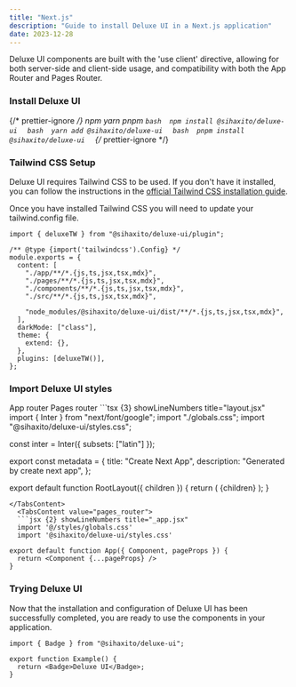 ```yaml
---
title: "Next.js"
description: "Guide to install Deluxe UI in a Next.js application"
date: 2023-12-28
---
```



Deluxe UI components are built with the 'use client' directive, allowing for both server-side and client-side usage, and compatibility with both the App Router and Pages Router.

<Steps>

### Install Deluxe UI

{/* prettier-ignore */}
<Tabs variant="underline" defaultValue="npm">
  <TabsList>
    <TabsTrigger value="npm">npm</TabsTrigger>
    <TabsTrigger value="yarn">yarn</TabsTrigger>
    <TabsTrigger value="pnpm">pnpm</TabsTrigger>
  </TabsList>
  <TabsContent value="npm">
    ```bash 
    npm install @sihaxito/deluxe-ui 
    ```
  </TabsContent>
  <TabsContent value="yarn">
    ```bash 
    yarn add @sihaxito/deluxe-ui 
    ```
  </TabsContent>
  <TabsContent value="pnpm">
    ```bash 
    pnpm install @sihaxito/deluxe-ui 
    ```
  </TabsContent>
</Tabs>
{/* prettier-ignore */}

### Tailwind CSS Setup

Deluxe UI requires Tailwind CSS to be used. If you don't have it installed, you can follow the instructions in the <a className="text-blue-600 dark:text-blue-400 hover:underline" href="https://tailwindcss.com/docs/guides/nextjs" target="_blank" rel="reopenner">official Tailwind CSS installation guide</a>.

Once you have installed Tailwind CSS you will need to update your <Code2>tailwind.config</Code2> file.

```tsx {11,17} showLineNumbers title="tailwind.config.ts"
import { deluxeTW } from "@sihaxito/deluxe-ui/plugin";

/** @type {import('tailwindcss').Config} */
module.exports = {
  content: [
    "./app/**/*.{js,ts,jsx,tsx,mdx}",
    "./pages/**/*.{js,ts,jsx,tsx,mdx}",
    "./components/**/*.{js,ts,jsx,tsx,mdx}",
    "./src/**/*.{js,ts,jsx,tsx,mdx}",

    "node_modules/@sihaxito/deluxe-ui/dist/**/*.{js,ts,jsx,tsx,mdx}",
  ],
  darkMode: ["class"],
  theme: {
    extend: {},
  },
  plugins: [deluxeTW()],
};
```

### Import Deluxe UI styles

<Tabs defaultValue="app_router" variant="underline">
  <TabsList>
    <TabsTrigger value="app_router">App router</TabsTrigger>
    <TabsTrigger value="pages_router">Pages router</TabsTrigger>
  </TabsList>
  <TabsContent value="app_router">
  ```tsx {3} showLineNumbers title="layout.jsx"
import { Inter } from "next/font/google";
import "./globals.css";
import "@sihaxito/deluxe-ui/styles.css";

const inter = Inter({ subsets: ["latin"] });

export const metadata = {
  title: "Create Next App",
  description: "Generated by create next app",
};

export default function RootLayout({ children }) {
  return (
    <html lang="en">
      <body className={inter.className}>{children}</body>
    </html>
  );
}
```
</TabsContent>
  <TabsContent value="pages_router">
  ```jsx {2} showLineNumbers title="_app.jsx"
  import '@/styles/globals.css'
  import '@sihaxito/deluxe-ui/styles.css'

export default function App({ Component, pageProps }) {
  return <Component {...pageProps} />
}
  ```
  </TabsContent>
</Tabs>

### Trying Deluxe UI

Now that the installation and configuration of Deluxe UI has been successfully completed, you are ready to use the components in your application.

```tsx {1,4} showLineNumbers
import { Badge } from "@sihaxito/deluxe-ui";

export function Example() {
  return <Badge>Deluxe UI</Badge>;
}
```

</Steps>
